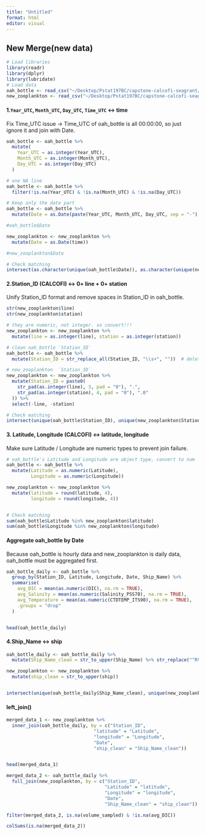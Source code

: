 ```yaml
---
title: "Untitled"
format: html
editor: visual
---
```

## New Merge(new data)
```r
# Load libraries
library(readr)
library(dplyr)
library(lubridate)
# Load data
oah_bottle <- read_csv("~/Desktop/Pstat197BC/capstone-calcofi-seagrant/data/carbonate_chem_bottle.csv")
new_zooplankton <- read_csv("~/Desktop/Pstat197BC/capstone-calcofi-seagrant/data/Zooplankton-new.csv")

```
#### 1.`Year_UTC`, `Month_UTC`, `Day_UTC`, `Time_UTC` ↔ time
Fix Time_UTC issue → Time_UTC of oah_bottle is all 00:00:00, so just ignore it and join with Date.
```r
oah_bottle <- oah_bottle %>%
  mutate(
    Year_UTC = as.integer(Year_UTC),
    Month_UTC = as.integer(Month_UTC),
    Day_UTC = as.integer(Day_UTC)
  )

# one NA line
oah_bottle <- oah_bottle %>%
  filter(!is.na(Year_UTC) & !is.na(Month_UTC) & !is.na(Day_UTC))
```

```r
# Keep only the date part
oah_bottle <- oah_bottle %>%
  mutate(Date = as.Date(paste(Year_UTC, Month_UTC, Day_UTC, sep = "-"), format = "%Y-%m-%d"))

#oah_bottle$Date

new_zooplankton <- new_zooplankton %>%
  mutate(Date = as.Date(time))

#new_zooplankton$Date

# Check matching
intersect(as.character(unique(oah_bottle$Date)), as.character(unique(new_zooplankton$Date)))
```

#### 2.Station_ID (CALCOFI)  ↔ 0+ line + 0+ station 
Unify Station_ID format and remove spaces in Station_ID in oah_bottle.
```r
str(new_zooplankton$line)
str(new_zooplankton$station)

# they are numeric, not integer. so convert!!!
new_zooplankton <- new_zooplankton %>%
  mutate(line = as.integer(line), station = as.integer(station))

```

```r
# clean oah_bottle `Station_ID`
oah_bottle <- oah_bottle %>%
  mutate(Station_ID = str_replace_all(Station_ID, "\\s+", ""))  # delete space

# new_zooplankton  `Station_ID`
new_zooplankton <- new_zooplankton %>%
  mutate(Station_ID = paste0(
    str_pad(as.integer(line), 3, pad = "0"), ".",  
    str_pad(as.integer(station), 4, pad = "0"), ".0"
  )) %>%
  select(-line, -station)

# Check matching
intersect(unique(oah_bottle$Station_ID), unique(new_zooplankton$Station_ID))

```
#### 3. Latitude, Longitude (CALCOFI) ↔ latitude, longitude
Make sure Latitude / Longitude are numeric types to prevent join failure.
```r
# oah_bottle's Latitude and Longitude are object type, convert to num
oah_bottle <- oah_bottle %>%
  mutate(Latitude = as.numeric(Latitude),
         Longitude = as.numeric(Longitude))

new_zooplankton <- new_zooplankton %>%
  mutate(latitude = round(latitude, 4),
         longitude = round(longitude, 4))


# Check matching
sum(oah_bottle$Latitude %in% new_zooplankton$latitude)
sum(oah_bottle$Longitude %in% new_zooplankton$longitude)

```

#### Aggregate oah_bottle by Date
Because oah_bottle is hourly data and new_zooplankton is daily data, oah_bottle must be aggregated first.
```r
oah_bottle_daily <- oah_bottle %>%
  group_by(Station_ID, Latitude, Longitude, Date, Ship_Name) %>%
  summarise(
    avg_DIC = mean(as.numeric(DIC), na.rm = TRUE),
    avg_Salinity = mean(as.numeric(Salinity_PSS78), na.rm = TRUE),
    avg_Temperature = mean(as.numeric(CTDTEMP_ITS90), na.rm = TRUE),
    .groups = "drop"
  )


head(oah_bottle_daily)
```

#### 4.Ship_Name ↔ ship 
```r
oah_bottle_daily <- oah_bottle_daily %>%
  mutate(Ship_Name_clean = str_to_upper(Ship_Name) %>% str_replace("^RV\\s+", ""))

new_zooplankton <- new_zooplankton %>%
  mutate(ship_clean = str_to_upper(ship))


intersect(unique(oah_bottle_daily$Ship_Name_clean), unique(new_zooplankton$ship_clean))

```

#### left_join()
```r
merged_data_1 <- new_zooplankton %>%
  inner_join(oah_bottle_daily, by = c("Station_ID", 
                                "latitude" = "Latitude", 
                                "longitude" = "Longitude", 
                                "Date",
                                "ship_clean" = "Ship_Name_clean"))


head(merged_data_1)
```

```r
merged_data_2 <- oah_bottle_daily %>%
  full_join(new_zooplankton, by = c("Station_ID", 
                                    "Latitude" = "latitude", 
                                    "Longitude" = "longitude", 
                                    "Date",
                                    "Ship_Name_clean" = "ship_clean"))

filter(merged_data_2, is.na(volume_sampled) & !is.na(avg_DIC))

```
```r
colSums(is.na(merged_data_2)) 
```

